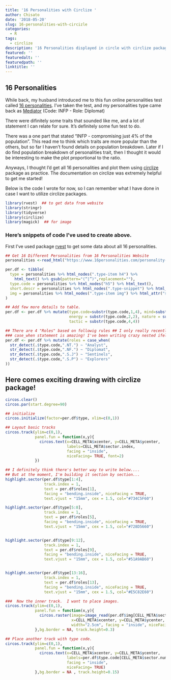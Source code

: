 ```yaml
---
title: '16 Personalities with Circlize '
author: Chisato
date: '2018-05-20'
slug: 16-personalities-with-circizle
categories:
  - R
tags:
  - circlize
description: '16 Personalities displayed in circle with circlize package'
featured: ''
featuredalt: ''
featuredpath: ''
linktitle: ''
---
```


## 16 Personalities

While back, my husband introduced me to this fun online personalities test called [16 personalities](https://www.16personalities.com/). I've taken the test, and my personalities type came back as [Mediator](https://www.16personalities.com/profiles/7c275e8db32f5) (Code: INFP - Role: Diplomat)

There were difinitely some traits that sounded like me, and a lot of statement I can relate for sure.  It's definitely some fun test to do. 

There was a one part that stated "INFP - compromising just 4% of the population".  This read me to think which traits are more popular than the others, but so far I haven't found details on population breakdown. Later if I do find population breakdown of personalities trait, then I thought it would be interesting to make the plot proportional to the ratio.     

Anyways, I thought I'd get all 16 personalities and plot them using [circlize](https://jokergoo.github.io/circlize_book/book/) package as practice.   The documentation on circlize was extremely helpful to get me started! 

Below is the code I wrote for now, so I can remember what I have done in case I want to utilize circlize packages.  


```r

library(rvest)  ## to get data from website
library(stringr)
library(tidyverse)
library(circlize)
library(magick)  ## for image 

```

### Here's snippets of code I've used to create above.

First I've used package [rvest](https://CRAN.R-project.org/package=rvest) to get some data about all 16 personalities. 

```r

## Get 16 Different Personalities from 16 Personalities Website
personalities <-read_html("https://www.16personalities.com/personality-types")

per.df <- tibble(
  type = personalities %>% html_nodes(".type-item h4") %>% 
    html_text() %>% gsub(pattern="(“|”)",replacement=""),
  type.code = personalities %>% html_nodes("h5") %>% html_text(),
  short.descr = personalities %>% html_nodes(".type-snippet") %>% html_text(),
  img = personalities %>% html_nodes(".type-item img") %>% html_attr("src")
)

## Add few more details to table.
per.df <- per.df %>% mutate(type.code=substr(type.code,1,4), mind=substr(type.code,1,1),
                            energy = substr(type.code,2,2), nature = substr(type.code,3,3),
                            tactic = substr(type.code,4,4))

## There are 4 "Roles" based on followig rules ## I only really recently discovered case_when statment! 
### case_when statement is amazing! I've been writing crazy nested ifelse statement till very recently.
per.df <- per.df %>% mutate(roles = case_when(
  str_detect(.$type.code,".NT.") ~ "Analyst",
  str_detect(.$type.code,".NF.") ~ "Diplomat",
  str_detect(.$type.code,".S.J") ~ "Sentinels",
  str_detect(.$type.code,".S.P") ~ "Explorers"
))

```

## Here comes exciting drawing with circlize package! 


```r

circos.clear() 
circos.par(start.degree=90)

## initialize
circos.initialize(factor=per.df$type, xlim=c(0,1))

## Layout basic tracks
circos.track(ylim=c(0,1), 
             panel.fun = function(x,y){
               circos.text(x=CELL_META$xcenter, y=CELL_META$ycenter,
                           labels=CELL_META$sector.index,
                           facing = "inside", 
                           niceFacing= TRUE, font=2)
             })

## I definitely think there's better way to write below....  
## But at the moment, I'm building it section by section...
highlight.sector(per.df$type[1:4], 
                 track.index = 1, 
                 text = per.df$roles[1],
                 facing = "bending.inside", niceFacing = TRUE, 
                 text.vjust = "15mm", cex = 1.5, col="#734C5F60")

highlight.sector(per.df$type[5:8], 
                 track.index = 1, 
                 text = per.df$roles[5],
                 facing = "bending.inside", niceFacing = TRUE, 
                 text.vjust = "15mm", cex = 1.5, col="#728D5660")


highlight.sector(per.df$type[9:12], 
                 track.index = 1, 
                 text = per.df$roles[9],
                 facing = "bending.inside", niceFacing = TRUE, 
                 text.vjust = "15mm", cex = 1.5, col="#51A9AB60")


highlight.sector(per.df$type[13:16], 
                 track.index = 1, 
                 text = per.df$roles[13],
                 facing = "bending.inside", niceFacing = TRUE, 
                 text.vjust = "15mm", cex = 1.5, col="#E5C82E60")

###  Now the inner track.  I want to place images.
circos.track(ylim=c(0,1), 
             panel.fun = function(x,y){
               circos.raster(image=image_read(per.df$img[CELL_META$sector.numeric.index]),
                             x=CELL_META$xcenter, y=CELL_META$ycenter, 
                             width="2.5cm", facing = "inside", niceFacing=TRUE)
             },bg.border = NA, track.height=0.3)

## Place another track with type code.
circos.track(ylim=c(0,1), 
             panel.fun = function(x,y){
               circos.text(x=CELL_META$xcenter, y=CELL_META$ycenter,
                           labels=per.df$type.code[CELL_META$sector.numeric.index],
                           facing = "inside", 
                           niceFacing= TRUE)
             },bg.border = NA , track.height=0.15)


```

